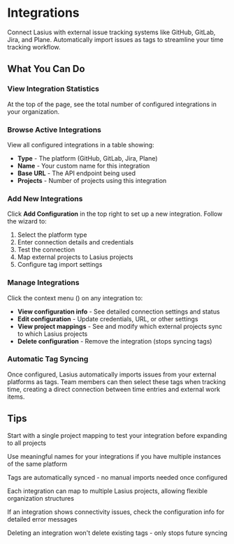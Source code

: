 # Integrations

Connect Lasius with external issue tracking systems like GitHub, GitLab, Jira, and Plane. Automatically import issues as tags to streamline your time tracking workflow.

## What You Can Do

### View Integration Statistics
At the top of the page, see the total number of configured integrations in your organization.

### Browse Active Integrations
View all configured integrations in a table showing:
- **Type** - The platform (GitHub, GitLab, Jira, Plane)
- **Name** - Your custom name for this integration
- **Base URL** - The API endpoint being used
- **Projects** - Number of projects using this integration

### Add New Integrations
Click **Add Configuration** in the top right to set up a new integration. Follow the wizard to:
1. Select the platform type
2. Enter connection details and credentials
3. Test the connection
4. Map external projects to Lasius projects
5. Configure tag import settings

### Manage Integrations
Click the context menu (<Icon name="EllipsisVertical" />) on any integration to:
- **View configuration info** - See detailed connection settings and status
- **Edit configuration** - Update credentials, URL, or other settings
- **View project mappings** - See and modify which external projects sync to which Lasius projects
- **Delete configuration** - Remove the integration (stops syncing tags)

### Automatic Tag Syncing
Once configured, Lasius automatically imports issues from your external platforms as tags. Team members can then select these tags when tracking time, creating a direct connection between time entries and external work items.

## Tips

<Tip>Start with a single project mapping to test your integration before expanding to all projects</Tip>

<Tip>Use meaningful names for your integrations if you have multiple instances of the same platform</Tip>

<Tip>Tags are automatically synced - no manual imports needed once configured</Tip>

<Tip>Each integration can map to multiple Lasius projects, allowing flexible organization structures</Tip>

<Tip>If an integration shows connectivity issues, check the configuration info for detailed error messages</Tip>

<Tip>Deleting an integration won't delete existing tags - only stops future syncing</Tip>
